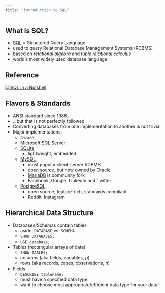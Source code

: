 ```yaml
---
title: "Introduction to SQL"
---
```


## What is SQL?

- [SQL](http://en.wikipedia.org/wiki/SQL) = Structured Query Language
- used to query Relational Database Management Systems (RDBMS)
- based on *relational algebra* and *tuple relational calculus*
- world's most widely used database language

## Reference

[![SQL in a Nutshell](http://akamaicovers.oreilly.com/images/9780596518851/cat.gif)](http://www.amazon.com/SQL-Nutshell-OReilly-Kevin-Kline/dp/0596518846/ref=sr_1_1?s=books&ie=UTF8&qid=1433865473&sr=1-1&keywords=sql+in+a+nutshell)

## Flavors & Standards

- ANSI standard since 1986...
- ...but that is not perfectly followed
- Converting databases from one implementation to another is not trivial
- Major implementations:
    - Oracle
    - Microsoft SQL Server
    - [SQLite](http://en.wikipedia.org/wiki/SQLite) 
        - lightweight, embedded
    - [MySQL](http://en.wikipedia.org/wiki/MySQL)
        - most popular client-server RDBMS
        - open source, but now owned by Oracle
        - [MariaDB](http://en.wikipedia.org/wiki/MariaDB) is community fork
        - Facebook, Google, LinkedIn and Twitter
    - [PostgreSQL](http://en.wikipedia.org/wiki/PostgreSQL)
        - open source, feature-rich, standards compliant
        - Reddit, Instagram
        
## Hierarchical Data Structure

- Databases/Schemas contain tables
    - aside: `DATABASE` vs. `SCHEMA`
    - `SHOW DATABASES;`
    - `USE database;`
- Tables (rectangular arrays of data)
    - `SHOW TABLES;`
    - columns (aka fields, variables, $p$)
    - rows (aka records, cases, observations, $n$)
- Fields 
    - `DESCRIBE tablename;` 
    - must have a specified data type
    - want to choose most appropriate/efficient data type for your data!
    